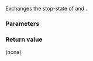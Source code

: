 {{cpp/thread/stop_source/title|swap}}
{{cpp/thread/stop_source/navbar}}
{{ddcl|since=c++20|
void swap( std::stop_source&amp; other ) noexcept;
}}

Exchanges the stop-state of {{c|*this}} and {{c|other}}.

===Parameters===
{{par begin}}
{{par|other|{{tt|stop_source}} to exchange the contents with}}
{{par end}} 

===Return value===
(none)

{{langlinks|es|ja|ru|zh}}